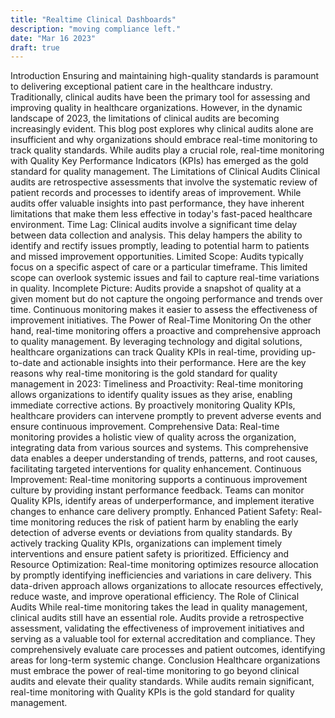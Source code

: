 ```yaml
---
title: "Realtime Clinical Dashboards"
description: "moving compliance left."
date: "Mar 16 2023"
draft: true
---
```


Introduction
Ensuring and maintaining high-quality standards is paramount to delivering exceptional patient care in the healthcare industry. Traditionally, clinical audits have been the primary tool for assessing and improving quality in healthcare organizations. However, in the dynamic landscape of 2023, the limitations of clinical audits are becoming increasingly evident. This blog post explores why clinical audits alone are insufficient and why organizations should embrace real-time monitoring to track quality standards. While audits play a crucial role, real-time monitoring with Quality Key Performance Indicators (KPIs) has emerged as the gold standard for quality management.
The Limitations of Clinical Audits
Clinical audits are retrospective assessments that involve the systematic review of patient records and processes to identify areas of improvement. While audits offer valuable insights into past performance, they have inherent limitations that make them less effective in today's fast-paced healthcare environment.
Time Lag: Clinical audits involve a significant time delay between data collection and analysis. This delay hampers the ability to identify and rectify issues promptly, leading to potential harm to patients and missed improvement opportunities.
Limited Scope: Audits typically focus on a specific aspect of care or a particular timeframe. This limited scope can overlook systemic issues and fail to capture real-time variations in quality.
Incomplete Picture: Audits provide a snapshot of quality at a given moment but do not capture the ongoing performance and trends over time. Continuous monitoring makes it easier to assess the effectiveness of improvement initiatives.
The Power of Real-Time Monitoring
On the other hand, real-time monitoring offers a proactive and comprehensive approach to quality management. By leveraging technology and digital solutions, healthcare organizations can track Quality KPIs in real-time, providing up-to-date and actionable insights into their performance. Here are the key reasons why real-time monitoring is the gold standard for quality management in 2023:
Timeliness and Proactivity: Real-time monitoring allows organizations to identify quality issues as they arise, enabling immediate corrective actions. By proactively monitoring Quality KPIs, healthcare providers can intervene promptly to prevent adverse events and ensure continuous improvement.
Comprehensive Data: Real-time monitoring provides a holistic view of quality across the organization, integrating data from various sources and systems. This comprehensive data enables a deeper understanding of trends, patterns, and root causes, facilitating targeted interventions for quality enhancement.
Continuous Improvement: Real-time monitoring supports a continuous improvement culture by providing instant performance feedback. Teams can monitor Quality KPIs, identify areas of underperformance, and implement iterative changes to enhance care delivery promptly.
Enhanced Patient Safety: Real-time monitoring reduces the risk of patient harm by enabling the early detection of adverse events or deviations from quality standards. By actively tracking Quality KPIs, organizations can implement timely interventions and ensure patient safety is prioritized.
Efficiency and Resource Optimization: Real-time monitoring optimizes resource allocation by promptly identifying inefficiencies and variations in care delivery. This data-driven approach allows organizations to allocate resources effectively, reduce waste, and improve operational efficiency.
The Role of Clinical Audits
While real-time monitoring takes the lead in quality management, clinical audits still have an essential role. Audits provide a retrospective assessment, validating the effectiveness of improvement initiatives and serving as a valuable tool for external accreditation and compliance. They comprehensively evaluate care processes and patient outcomes, identifying areas for long-term systemic change.
Conclusion
Healthcare organizations must embrace the power of real-time monitoring to go beyond clinical audits and elevate their quality standards. While audits remain significant, real-time monitoring with Quality KPIs is the gold standard for quality management.
